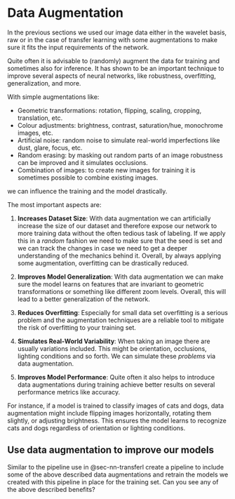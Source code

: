 # Data Augmentation {#sec-nn-transform}

In the previous sections we used our image data either in the wavelet basis, raw or in the case of transfer learning with some augmentations to make sure it fits the input requirements of the network. 

Quite often it is advisable to (randomly) augment the data for training and 
sometimes also for inference.
It has shown to be an important technique to improve several aspects of neural networks, like robustness, overfitting, generalization, and more.

With simple augmentations like:

- Geometric transformations: rotation, flipping, scaling, cropping, translation, etc.
- Colour adjustments: brightness, contrast, saturation/hue, monochrome images, etc.
- Artificial noise: random noise to simulate real-world imperfections like dust, glare, focus, etc. 
- Random erasing: by masking out random parts of an image robustness can be improved and it simulates occlusions.
- Combination of images: to create new images for training it is sometimes possible to combine existing images.

we can influence the training and the model drastically.

The most important aspects are:

1. **Increases Dataset Size**: With data augmentation we can artificially increase the size of our dataset and therefore expose our network to more training data without the often tedious task of labeling. If we apply this in a _random_ fashion we need to make sure that the seed is set and we can track the changes in case we need to get a deeper understanding of the mechanics behind it. Overall, by always applying some augmentation, overfitting can be drastically reduced.

1. **Improves Model Generalization**: With data augmentation we can make sure the model learns on features that are invariant to geometric transformations or something like different zoom levels. Overall, this will lead to a better generalization of the network.

1. **Reduces Overfitting**: Especially for small data set overfitting is a serious problem and the augmentation techniques are a reliable tool to mitigate the risk of overfitting to your training set.

1. **Simulates Real-World Variability**: When taking an image there are usually variations included. This might be orientation, occlusions, lighting conditions and so forth. We can simulate these _problems_ via data augmentation.

1. **Improves Model Performance**: Quite often it also helps to introduce data augmentations during training achieve better results on several performance metrics like accuracy. 

For instance, if a model is trained to classify images of cats and dogs, data augmentation might include flipping images horizontally, rotating them slightly, or adjusting brightness. This ensures the model learns to recognize cats and dogs regardless of orientation or lighting conditions.

::: {.callout-caution appearance="simple" icon=false}
:::: {#exr-nn-augmentation-1}

## Use data augmentation to improve our models

Similar to the pipeline use in @sec-nn-transferl create a pipeline to include some of the above described data augmentations and retrain the models we created with this pipeline in place for the training set. 
Can you see any of the above described benefits?
::::
:::